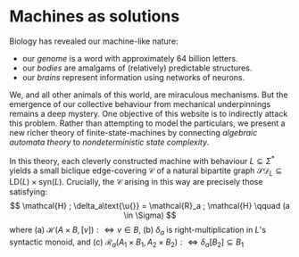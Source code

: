 # Machines as solutions 

Biology has revealed our machine-like nature:

- our _genome_ is a word with approximately 64 billion letters.
- our _bodies_ are amalgams of (relatively) predictable structures.
- our _brains_ represent information using networks of neurons.

We, and all other animals of this world, are miraculous mechanisms.
But the emergence of our collective behaviour from mechanical underpinnings remains a deep mystery.
One objective of this website is to indirectly attack this problem.
Rather than attempting to model the particulars, we present a new richer theory of finite-state-machines by connecting _algebraic automata theory_ to _nondeterministic state complexity_.

<!-- TODO latex macros -->
<!-- TODO less technical presentation  -->

In this theory, each cleverly constructed machine with behaviour $L \subseteq \Sigma^*$ yields a small biclique edge-covering $\mathscr{C}$ of a natural bipartite graph $\mathcal{SD}_L\subseteq\mathsf{LD}(L)\times\mathsf{syn}(L)$. Crucially, the $\mathscr{C}$ arising in this way are precisely those satisfying:
$$
\mathcal{H} ; \delta_a\text{\u{}} = \mathcal{R}_a ; \mathcal{H}
\qquad
(a \in \Sigma)
$$
where (a) $\mathcal{H}(A \times B, [v]) :\iff v \in B$, (b) $\delta_a$ is right-multiplication in $L$'s syntactic monoid, and (c) $\mathcal{R}_a(A_1 \times B_1,  A_2 \times B_2) :\iff \delta_a[B_2] \subseteq B_1$


<!-- Let us turn to Computer Science in the 1930s, 40s and 50s.
Church and Turing independently conceived what an _algorithm_ was in 1936.
McCulloch and Pitts defined _artificial neural networks_ in 1943 and compared them to Turing machines.
Stephen Kleene defined the _regular languages_ in 1951, capturing the events recognisable by an artificial neural network. -->

<!-- Correspondence to complexity-theory/artificial-intelligence/programming-languages -->

<!-- Each defined a new concept and proved it was _expressive_.

- Church and Turing captured the _solvable_ `yes|no`_-answer problems concerning any fixed class of finitely representable structures_.
- McCulloch and Pitts showed ...
- Kleene captured the _events recognisable by an artificial neural network_. -->



<!-- In _Automata Studies_ (1956) Claude Shannon and John McCarthy made a bold prediction.

> Among the most challenging scientific questions of our time are the corresponding analytic and synthetic problems: How does the brain function? Can we design a machine which will simulate a brain? [__…__]

> Recent progress in various related fields leads to an optimistic view toward the eventual and not too remote solution of the analytic and synthetic problems. -->
